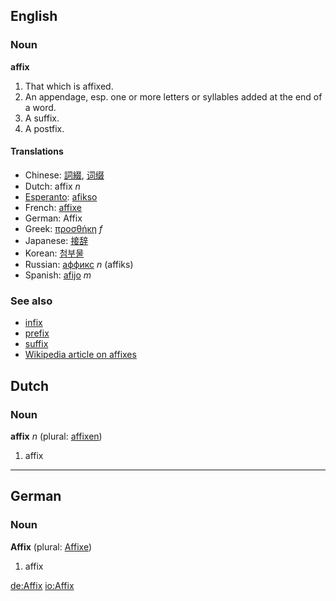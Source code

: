 ==English==
===Noun===
'''affix'''

#That which is affixed.
#An appendage, esp. one or more letters or syllables added at the end of a word.
#A suffix.
#A postfix.

====Translations====
*Chinese: [[詞綴]], [[词缀]]
*Dutch: affix ''n''
*[[Esperanto]]: [[afikso]]
*French: [[affixe]]
*German: Affix
*Greek: [[προσθήκη]] ''f''
*Japanese: [[接辞]]
*Korean: [[첨부물]]
*Russian: [[аффикс]] ''n'' (affiks)
*Spanish: [[afijo]] ''m''

===See also===
*[[infix]]
*[[prefix]]
*[[suffix]]
*[[w:Affix|Wikipedia article on affixes]]

==Dutch==
===Noun===
'''affix''' ''n'' (plural: [[affixen]])

# affix

----

==German==
===Noun===
'''Affix''' (plural: [[Affixe]])

# affix

[[de:Affix]]
[[io:Affix]]